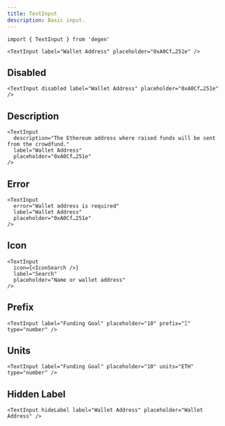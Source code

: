 ```yaml
---
title: TextInput
description: Basic input.
---
```


```tsx
import { TextInput } from 'degen'
```

```tsx live=true expand=true
<TextInput label="Wallet Address" placeholder="0xA0Cf…251e" />
```

## Disabled

```tsx live=true
<TextInput disabled label="Wallet Address" placeholder="0xA0Cf…251e" />
```

## Description

```tsx live=true
<TextInput
  description="The Ethereum address where raised funds will be sent from the crowdfund."
  label="Wallet Address"
  placeholder="0xA0Cf…251e"
/>
```

## Error

```tsx live=true
<TextInput
  error="Wallet address is required"
  label="Wallet Address"
  placeholder="0xA0Cf…251e"
/>
```

## Icon

```tsx live=true
<TextInput
  icon={<IconSearch />}
  label="Search"
  placeholder="Name or wallet address"
/>
```

## Prefix

```tsx live=true
<TextInput label="Funding Goal" placeholder="10" prefix="Ξ" type="number" />
```

## Units

```tsx live=true
<TextInput label="Funding Goal" placeholder="10" units="ETH" type="number" />
```

## Hidden Label

```tsx live=true
<TextInput hideLabel label="Wallet Address" placeholder="Wallet Address" />
```
